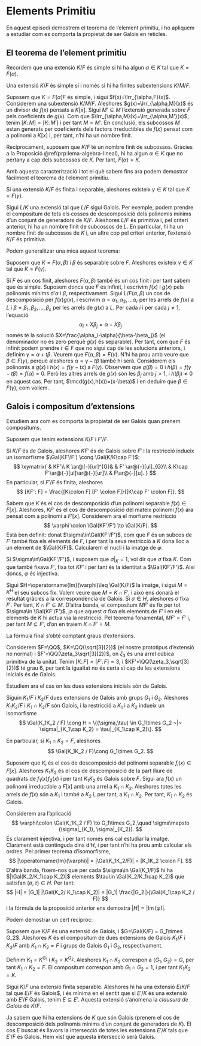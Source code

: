 # Elements Primitiu

En aquest episodi demostrem el teorema de l'element primitiu, i ho apliquem a estudiar com es comporta
la propietat de ser Galois en reticles.


## El teorema de l'element primitiu

Recordem que una
extensió $K/F$ és simple si hi ha algun $\alpha\in K$ tal que $K=F(\alpha)$.

::: {.theorem #simple-caracteritzacio name="caracterització d'extensions simples"}
Una extensió $K/F$ és simple si i només si hi ha finites subextensions $K/M/F$.
:::
::: {.proof}
Suposem que $K=F(\alpha)F$ és simple, i sigui $f(x)=\Irr_{\alpha,F}(x)$. Considerem una subextensió $K/M/F$.
Aleshores $g(x)=\Irr_{\alpha,M}(x)$ és un divisor de $f(x)$ pensats a $K[x]$. Sigui $M'\subseteq M$ l'extensió generada
sobre $F$ pels coeficients de $g(x)$.  Com que $\Irr_{\alpha,M}(x)=\Irr_{\alpha,M'}(x)$, tenim $[K\colon M]=[K \colon M']$
i per tant $M=M'$. En conclusió, els subcossos $M$ estan generats per coeficients dels factors irreductibles
de $f(x)$ pensat com a polinomi a $K[x]$ i, per tant, n'hi ha un nombre finit.

Recíprocament, suposem que $K/F$ té un nombre finit de subcossos. Gràcies a la Proposició \@ref(prp:lema-algebra-lineal),
hi ha algun $\alpha\in K$ que no pertany a cap dels subcossos de $K$. Per tant, $F(\alpha)=K$.
:::

Amb aquesta caracterització i tot el què sabem fins ara podem demostrar fàcilment el teorema de l'element primitiu.

::: {.theorem #element-primitiu name="Element Primitiu"}
Si una extensió $K/F$ és finita i separable, aleshores existeix $\gamma\in K$ tal que $K=F(\gamma)$.
:::
::: {.proof}
Sigui $L/K$ una extensió tal que $L/F$ sigui Galois. Per exemple, podem prendre el compositum de tots els
cossos de descomposició dels polinomis mínims d'un conjunt de generadors de $K/F$. Aleshores $L/F$ és
primitiva i, pel criteri anterior, hi ha un nombre finit de subcossos de $L$. En particular, hi ha un
nombre finit de subcossos de $K$ i, un altre cop pel criteri anterior, l'extensió $K/F$ és primitiva.
:::

Podem generalitzar una mica aquest teorema:

::: {.theorem}
Suposem que $K=F(\alpha,\beta)$ i $\beta$ és separable sobre $F$.
Aleshores existeix $\gamma\in K$ tal que $K=F(\gamma)$.
:::
::: {.proof}
Si $F$ és un cos finit, aleshores $F(\alpha,\beta)$ també és un cos finit i per tant sabem que és simple. Suposem
doncs que $F$ és infinit, i escrivim $f(x)$ i $g(x)$ pels polinomis mínims d'$\alpha$ i $\beta$, respectivament.
Sigui $L/F(\alpha,\beta)$ un cos de descomposició per $f(x)g(x)$, i escrivim $\alpha=\alpha_1, \alpha_2,\ldots \alpha_r$
per les arrels de $f(x)$ a $L$ i $\beta=\beta_1,\beta_2,\ldots,\beta_s$ per les arrels de $g(x)$ a $L$. Per cada $i$
i per cada $j\neq 1$, l'equació
$$
\alpha_i + X \beta_j = \alpha + X \beta_j
$$
només té la solució $X=\frac{\alpha_i-\alpha}{\beta-\beta_j}$ (el denominador no és zero perquè $g(x)$ és separable).
Per tant, com que $F$ és infinit podem prendre $t\in F$ que no sigui cap de les solucions anteriors, i definim
$\gamma=\alpha+t\beta$. Veurem que $F(\alpha,\beta)=F(\gamma)$. N'hi ha prou amb veure que $\beta\in F(\gamma)$,
perquè aleshores $\alpha=\gamma-t\beta$ també hi serà. Considerem els polinomis a $g(x)$ i $h(x)=f(\gamma - tx)$
a $F(\gamma)$. Observem que $g(\beta)=0$ i $h(\beta)=f(\gamma-t\beta) = f(\alpha)=0$. Però les altres arrels
de $g(x)$ són les $\beta_j$ amb $j>1$, i $h(\beta_j)\neq 0$ en aquest cas. Per tant, $\mcd(g(x),h(x))=(x-\beta)$
i en deduim que $\beta\in F(\gamma)$, com volíem.
:::

## Galois i compositum d'extensions

Estudiem ara com es comporta la propietat de ser Galois quan prenem compositums.

Suposem que tenim extensions $K/F$ i $F'/F$.

::: {.proposition}
Si $K/F$ és de Galois, aleshores $KF'$ és de Galois sobre $F'$ i la restricció indueix
un isomorfisme $\Gal(KF'/F') \cong \Gal(K/K\cap F')$:
$$
\xymatrix{
  & KF'\\
K \ar@{-}[ur]^{G}& & F' \ar@{-}[ul]_{G}\\
& K\cap F'\ar@{-}[ul]\ar@{-}[ur]\\
& F\ar@{-}[u].
}
$$
En particular, si $F'/F$ és finita, aleshores
$$
[KF': F] = \frac{[K\colon F] [F' \colon F]}{[K\cap F' \colon F]}.
$$
:::
::: {.proof}
Sabem que $K$ és el cos de descomposició d'un polinomi separable $f(x)\in F[x]$.
Aleshores, $KF'$ és el cos de descomposició del mateix polinomi $f(x)$ ara
pensat com a polinomi a $F'[x]$.
Considerem ara el morfisme restricció
$$
\varphi \colon \Gal(KF'/F') \to \Gal(K/F).
$$
Està ben definit: donat $\sigma\in\Gal(KF'/F')$, com que $F$ és
un subcos de $F'$ també fixa els elements de $F$, i per tant la seva
restricció a $K$ dona lloc a un element de $\Gal(K/F)$. Calcularem
el nucli i la imatge de $\varphi$.

Si $\sigma\in\Gal(KF'/F')$, i suposem que $\sigma|_K=1$, vol dir
que $\sigma$ fixa $K$. Com que també fixava $F'$,
fixa tot $KF'$ i per tant és la identitat a $\Gal(KF'/F')$. Així doncs, $\varphi$
és injectiva.

Sigui $H=\operatorname{Im}(\varphi)\leq \Gal(K/F)$ la imatge, i sigui $M=K^H$ el seu subcos fix.
Volem veure que $M=K\cap F'$, i això ens donarà el resultat gràcies a la correspondència
de Galois. Si $\sigma\in H$, aleshores $\sigma$ fixa $F'$. Per tant, $K\cap F'\subseteq M$.
D'altra banda, el compositum $M F'$ és fix per tot $\sigma\in \Gal(KF'/F')$, ja que aquest
$\sigma$ fixa els elements de $F'$ i en els elements de $K$ hi actua via la restricció. Pel
teorema fonamental, $MF'= F'$ i, per tant $M\subseteq F'$, d'on en traiem $K \cap F'=M$.

La fórmula final s'obté comptant graus d'extensions.
:::

::: {.remark}
Considerem $F=\QQ$, $K=\QQ(\sqrt[3]{2})$ (el nostre prototipus d'extensió no normal)
i $F'=\QQ(\zeta_3\sqrt[3]{2})$, on $\zeta_3$ és una arrel
cúbica primitiva de la unitat. Tenim $[K\colon F]=[F'\colon F]=3$, i $KF'=\QQ(\zeta_3,\sqrt[3]{2})$ té grau $6$,
per tant la igualtat no és certa si cap de les extensions inicials és de Galois.
:::

Estudiem ara el cas on les dues extensions inicials són de Galois.

::: {.proposition #reticle-galois}
Siguin $K_1/F$ i $K_2/F$ dues extensions de Galois amb grups $G_1$ i $G_2$.
Aleshores $K_1K_2/F$ i $K_1\cap K_2 /F$ són Galois, i la restricció a $K_1$ i a $K_2$
indueix un isomorfisme
$$
\Gal(K_1K_2 / F) \cong H = \{(\sigma,\tau) \in G_1\times G_2 ~|~ \sigma|_{K_1\cap K_2} = \tau|_{K_1\cap K_2}\}.
$$

En particular, si $K_1\cap K_2 = F$, aleshores
$$
\Gal(K_1K_2 / F)\cong G_1\times G_2.
$$
:::
::: {.proof}
Suposem que $K_i$ és el cos de descomposició del polinomi separable $f_i(x)\in F[x]$. Aleshores $K_1K_2$
és el cos de descomposició de la part lliure de quadrats de $f_1(x)f_2(x)$ i per tant $K_1K_2$ és Galois
sobre $F$. Sigui ara $f(x)$ un polinomi irreductible a $F[x]$ amb una arrel a $K_1\cap K_2$. Aleshores totes
les arrels de $f(x)$ són a $K_1$ i també a $K_2$ i, per tant, a $K_1\cap K_2$. Per tant, $K_1\cap K_2$ és Galois.

Considerem ara l'aplicació
$$
\varphi\colon \Gal(K_1K_2 / F) \to G_1\times G_2,\quad \sigma\mapsto (\sigma|_{K_1}, \sigma|_{K_2}).
$$
És clarament injectiva, i per tant només ens cal estudiar la imatge. Clarament està continguda dins d'$H$,
i per tant n'hi ha prou amb calcular els ordres. Pel primer teorema d'isomorfisme,
$$
|\operatorname{Im}(\varphi)| = |\Gal(K_1K_2/F)| = [K_1K_2 \colon F].
$$
D'altra banda, fixem-nos que per cada $\sigma\in \Gal(K_1/F)$ hi ha $|\Gal(K_2/K_1\cap K_2)|$ elements $\tau\in \Gal(K_2/K_1\cap K_2)$
que satisfan $(\sigma,\tau)\in H$. Per tant:
$$
|H| = |G_1| |\Gal(K_2/ K_1\cap K_2)| = |G_1| \frac{|G_2|}{\Gal(K_1\cap K_2 / F)}
$$
i la fórmula de la proposició anterior ens demostra $|H| = |\operatorname{Im}(\varphi)|$.
:::

Podem demostrar un cert recíproc:

::: {.proposition}
Suposem que $K/F$ és una extensió de Galois, i $G=\Gal(K/F) = G_1\times G_2$. Aleshores $K$ és el
compositum de dues extensions de Galois $K_1/F$ i $K_2/F$ amb $K_1\cap K_2=F$ i grups de Galois $G_1$ i $G_2$, respectivament.
:::

::: {.proof}
Definim $K_1=K^{G_1}$ i $K_2=K^{G_2}$. Aleshores $K_1\cap K_2$ correspon a $\langle G_1,G_2\rangle=G$, per tant
$K_1\cap K_2=F$. El compositum correspon amb $G_1\cap G_2=1$, i per tant $K_1K_2=K$.
:::

::: {.corollary name="clausura de Galois"}
Sigui $K/F$ una extensió finita separable. Aleshores hi ha una extensió $E/K/F$ tal que $E/F$ és Galois$,
i és mínima en el sentit que si $E'/K$ és una extensió amb $E'/F$ Galois, tenim $E \subseteq E'$. Aquesta
extensió s'anomena la *clausura de Galois* de $K/F$.
:::

::: {.proof}
Ja sabem que hi ha extensions de $K$ que són Galois (prenem el cos de descomposició dels polinomis mínims
d'un conjunt de generadors de $K$). El cos $E$ buscat és llavors la intersecció de totes les extensions $E'/K$ tals
que $E'/F$ és Galois. Hem vist que aquesta intersecció serà Galois.
:::

